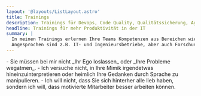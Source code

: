 ```yaml
---
layout: '@layouts/ListLayout.astro'
title: Trainings
description: Trainings für Devops, Code Quality, Qualitätssicherung, Agile Development
headline: Trainings für mehr Produktivität in der IT
summary: |
  In meinen Trainings erlernen Ihre Teams Kompetenzen aus Bereichen wie DevOps, Qualitätssicherung und Management, um endlich wieder produktiver zu entwickeln.
  Angesprochen sind z.B. IT- und Ingenieursbetriebe, aber auch Forschungseinrichtungen oder Start-ups in einer Vergrößerungsphase (Scale-up).
---
```


<ProductList collection="trainings" />

<Section title="🚫 Das bekommen Sie hier nicht, versprochen" aria-label="Disclaimer" content={true}>
- Sie müssen bei mir nicht _Ihr Ego loslassen_ oder _Ihre Probleme wegatmen_.
- Ich versuche nicht, in Ihre Mimik irgendetwas hineinzuinterpretieren oder heimlich Ihre Gedanken durch Sprache zu manipulieren.
- Ich will nicht, dass Sie sich hinterher alle lieb haben, sondern ich will, dass motivierte Mitarbeiter besser arbeiten können.
</Section>
